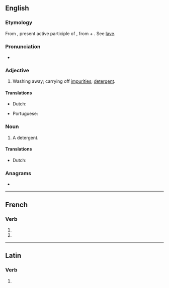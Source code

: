 ==English==

===Etymology===
From {{etyl|la|en}} {{m|la|abluēns}}, present active participle of {{m|la|abluō||I wash off or away; cleanse, purify}}, from {{m|la|ab||from, away from}} + {{m|la|luō||I wash, cleanse}}. See [[lave]].

===Pronunciation===
* {{IPA|/ˈæb.lu.n̩t/|lang=en}}

===Adjective===
{{en-adj}}

# Washing away; carrying off [[impurities]]; [[detergent]].

====Translations====
{{trans-top|washing away}}
* Dutch: {{t+|nl|reinigend}}
{{trans-mid}}
* Portuguese: {{t|pt|abluente}}
{{trans-bottom}}

===Noun===
{{en-noun}}

# {{lb|en|medicine}} A detergent.

====Translations====
{{trans-top|detergent}}
* Dutch: {{t+|nl|reinigingsmiddel|n}}
{{trans-mid}}
{{trans-bottom}}

===Anagrams===
* {{anagrams|en|butenal|tunable}}

----

==French==

===Verb===
{{fr-verb-form}}

# {{inflection of|abluer||3|p|pres|indc|lang=fr}}
# {{inflection of|abluer||3|p|pres|subj|lang=fr}}

----

==Latin==

===Verb===
{{la-verb-form|abluent}}

# {{inflection of|abluō||3|p|futr|actv|indc|lang=la}}